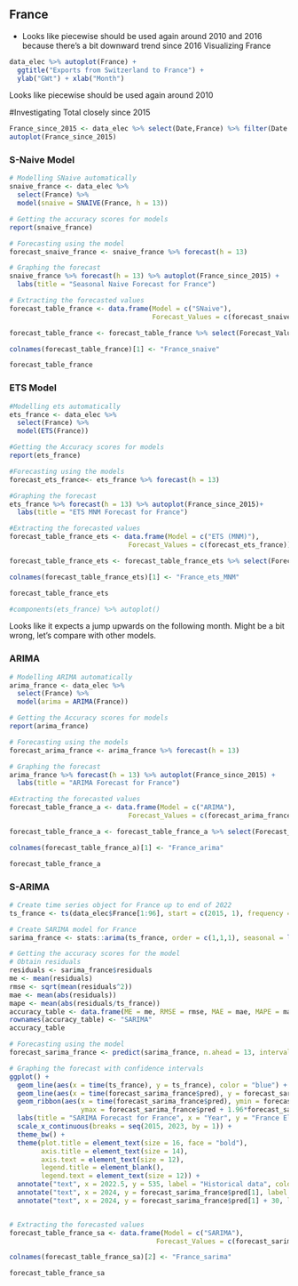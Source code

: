 ## France

- Looks like piecewise should be used again around 2010 and 2016 because there's a bit downward trend since 2016
Visualizing France

```r
data_elec %>% autoplot(France) + 
  ggtitle("Exports from Switzerland to France") +
  ylab("GWt") + xlab("Month")
```

Looks like piecewise should be used again around 2010

#Investigating Total closely since 2015
```r
France_since_2015 <- data_elec %>% select(Date,France) %>% filter(Date >= as.Date("2015-01-01"))
autoplot(France_since_2015)
```

### S-Naive Model

```r
# Modelling SNaive automatically
snaive_france <- data_elec %>%
  select(France) %>%
  model(snaive = SNAIVE(France, h = 13))

# Getting the accuracy scores for models
report(snaive_france)

# Forecasting using the model
forecast_snaive_france <- snaive_france %>% forecast(h = 13)

# Graphing the forecast
snaive_france %>% forecast(h = 13) %>% autoplot(France_since_2015) +
  labs(title = "Seasonal Naive Forecast for France")

# Extracting the forecasted values
forecast_table_france <- data.frame(Model = c("SNaive"),
                                    Forecast_Values = c(forecast_snaive_france))

forecast_table_france <- forecast_table_france %>% select(Forecast_Values..mean)

colnames(forecast_table_france)[1] <- "France_snaive"

forecast_table_france


```







### ETS Model 



```r

#Modelling ets automatically
ets_france <- data_elec %>%
  select(France) %>%
  model(ETS(France))

#Getting the Accuracy scores for models
report(ets_france)

#Forecasting using the models
forecast_ets_france<- ets_france %>% forecast(h = 13)

#Graphing the forecast
ets_france %>% forecast(h = 13) %>% autoplot(France_since_2015)+
  labs(title = "ETS MNM Forecast for France")

#Extracting the forecasted values
forecast_table_france_ets <- data.frame(Model = c("ETS (MNM)"),
                              Forecast_Values = c(forecast_ets_france))

forecast_table_france_ets <- forecast_table_france_ets %>% select(Forecast_Values..mean)

colnames(forecast_table_france_ets)[1] <- "France_ets_MNM"

forecast_table_france_ets

#components(ets_france) %>% autoplot()
```

Looks like it expects a jump upwards on the following month. Might be a bit wrong, let's compare with other models.




### ARIMA

```r
# Modelling ARIMA automatically
arima_france <- data_elec %>%
  select(France) %>%
  model(arima = ARIMA(France))

# Getting the Accuracy scores for models
report(arima_france)

# Forecasting using the models
forecast_arima_france <- arima_france %>% forecast(h = 13)

# Graphing the forecast
arima_france %>% forecast(h = 13) %>% autoplot(France_since_2015) +
  labs(title = "ARIMA Forecast for France")

#Extracting the forecasted values
forecast_table_france_a <- data.frame(Model = c("ARIMA"),
                              Forecast_Values = c(forecast_arima_france))

forecast_table_france_a <- forecast_table_france_a %>% select(Forecast_Values..mean)

colnames(forecast_table_france_a)[1] <- "France_arima"

forecast_table_france_a
```

### S-ARIMA

```r
# Create time series object for France up to end of 2022
ts_france <- ts(data_elec$France[1:96], start = c(2015, 1), frequency = 12)

# Create SARIMA model for France
sarima_france <- stats::arima(ts_france, order = c(1,1,1), seasonal = list(order = c(1,0,0), period = 12))

# Getting the accuracy scores for the model
# Obtain residuals
residuals <- sarima_france$residuals
me <- mean(residuals)
rmse <- sqrt(mean(residuals^2))
mae <- mean(abs(residuals))
mape <- mean(abs(residuals/ts_france))
accuracy_table <- data.frame(ME = me, RMSE = rmse, MAE = mae, MAPE = mape)
rownames(accuracy_table) <- "SARIMA"
accuracy_table

# Forecasting using the model
forecast_sarima_france <- predict(sarima_france, n.ahead = 13, interval = "confidence")

# Graphing the forecast with confidence intervals
ggplot() + 
  geom_line(aes(x = time(ts_france), y = ts_france), color = "blue") +
  geom_line(aes(x = time(forecast_sarima_france$pred), y = forecast_sarima_france$pred), color = "red") +
  geom_ribbon(aes(x = time(forecast_sarima_france$pred), ymin = forecast_sarima_france$pred - 1.96*forecast_sarima_france$se,
                  ymax = forecast_sarima_france$pred + 1.96*forecast_sarima_france$se), alpha = 0.3, fill = "orange") +
  labs(title = "SARIMA Forecast for France", x = "Year", y = "France Electricity Consumption") +
  scale_x_continuous(breaks = seq(2015, 2023, by = 1)) +
  theme_bw() +
  theme(plot.title = element_text(size = 16, face = "bold"),
        axis.title = element_text(size = 14),
        axis.text = element_text(size = 12),
        legend.title = element_blank(),
        legend.text = element_text(size = 12)) +
  annotate("text", x = 2022.5, y = 535, label = "Historical data", color = "blue", size = 4) +
  annotate("text", x = 2024, y = forecast_sarima_france$pred[1], label = "Forecast", color = "red", size = 4) +
  annotate("text", x = 2024, y = forecast_sarima_france$pred[1] + 30, label = "95% Confidence Interval", color = "orange", size = 4)


# Extracting the forecasted values
forecast_table_france_sa <- data.frame(Model = c("SARIMA"),
                                     Forecast_Values = c(forecast_sarima_france$pred))

colnames(forecast_table_france_sa)[2] <- "France_sarima"

forecast_table_france_sa


```